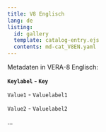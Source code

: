 ```yaml
---
title: V8 Englisch
lang: de
listing:
  id: gallery
  template: catalog-entry.ejs
  contents: md-cat_V8EN.yaml
---
```

Metadaten in VERA-8 Englisch:


**`Keylabel` - `Key`**

`Value1` - `Valuelabel1`

`Value2` - `Valuelabel2`

...


::: {#gallery}
:::
